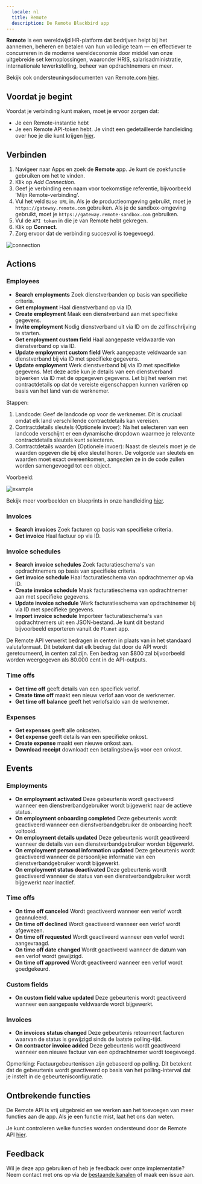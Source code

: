 ```yaml
---
  locale: nl
  title: Remote
  description: De Remote Blackbird app
---
```


<LinkCard title="View on Github" target="_blank" href="https://github.com/bb-io/Remote" icon="github" />

**Remote** is een wereldwijd HR-platform dat bedrijven helpt bij het aannemen, beheren en betalen van hun volledige team — en effectiever te concurreren in de moderne wereldeconomie door middel van onze uitgebreide set kernoplossingen, waaronder HRIS, salarisadministratie, internationale tewerkstelling, beheer van opdrachtnemers en meer.

Bekijk ook ondersteuningsdocumenten van Remote.com [hier](https://support.remote.com/hc/en-us/articles/30035877720973-Blackbird-Remote-Connector).

## Voordat je begint

Voordat je verbinding kunt maken, moet je ervoor zorgen dat:

- Je een Remote-instantie hebt
- Je een Remote API-token hebt. Je vindt een gedetailleerde handleiding over hoe je die kunt krijgen [hier](https://remote.com/resources/api/auth-and-authorization).

## Verbinden

1. Navigeer naar Apps en zoek de **Remote** app. Je kunt de zoekfunctie gebruiken om het te vinden.
2. Klik op _Add Connection_.
3. Geef je verbinding een naam voor toekomstige referentie, bijvoorbeeld 'Mijn Remote-verbinding'.
4. Vul het veld `Base URL` in. Als je de productieomgeving gebruikt, moet je `https://gateway.remote.com` gebruiken. Als je de sandbox-omgeving gebruikt, moet je `https://gateway.remote-sandbox.com` gebruiken.
5. Vul de `API token` in die je van Remote hebt gekregen.
6. Klik op **Connect**.
7. Zorg ervoor dat de verbinding succesvol is toegevoegd.

![connection](https://raw.githubusercontent.com/bb-io/Remote/main/./image/README/connecting.png)

## Actions

### Employees

- **Search employments** Zoek dienstverbanden op basis van specifieke criteria.
- **Get employment** Haal dienstverband op via ID.
- **Create employment** Maak een dienstverband aan met specifieke gegevens.
- **Invite employment** Nodig dienstverband uit via ID om de zelfinschrijving te starten.
- **Get employment custom field** Haal aangepaste veldwaarde van dienstverband op via ID.
- **Update employment custom field** Werk aangepaste veldwaarde van dienstverband bij via ID met specifieke gegevens.
- **Update employment** Werk dienstverband bij via ID met specifieke gegevens. Met deze actie kun je details van een dienstverband bijwerken via ID met de opgegeven gegevens. Let bij het werken met contractdetails op dat de vereiste eigenschappen kunnen variëren op basis van het land van de werknemer.

Stappen:

1. Landcode: Geef de landcode op voor de werknemer. Dit is cruciaal omdat elk land verschillende contractdetails kan vereisen.
2. Contractdetails sleutels (Optionele invoer): Na het selecteren van een landcode verschijnt er een dynamische dropdown waarmee je relevante contractdetails sleutels kunt selecteren.
3. Contractdetails waarden (Optionele invoer): Naast de sleutels moet je de waarden opgeven die bij elke sleutel horen. De volgorde van sleutels en waarden moet exact overeenkomen, aangezien ze in de code zullen worden samengevoegd tot een object.

Voorbeeld:

![example](https://raw.githubusercontent.com/bb-io/Remote/main/./image/README/UpdateEmploymentExample.png)

Bekijk meer voorbeelden en blueprints in onze handleiding [hier](../eggs/remote/).

### Invoices

- **Search invoices** Zoek facturen op basis van specifieke criteria.
- **Get invoice** Haal factuur op via ID.

### Invoice schedules

- **Search invoice schedules** Zoek facturatieschema's van opdrachtnemers op basis van specifieke criteria.
- **Get invoice schedule** Haal facturatieschema van opdrachtnemer op via ID.
- **Create invoice schedule** Maak facturatieschema van opdrachtnemer aan met specifieke gegevens.
- **Update invoice schedule** Werk facturatieschema van opdrachtnemer bij via ID met specifieke gegevens.
- **Import invoice schedule** Importeer facturatieschema's van opdrachtnemers uit een JSON-bestand. Je kunt dit bestand bijvoorbeeld exporteren vanuit de `Plunet` app.

De Remote API verwerkt bedragen in centen in plaats van in het standaard valutaformaat. Dit betekent dat elk bedrag dat door de API wordt geretourneerd, in centen zal zijn. Een bedrag van $800 zal bijvoorbeeld worden weergegeven als 80.000 cent in de API-outputs.


### Time offs

- **Get time off** geeft details van een specifiek verlof.
- **Create time off** maakt een nieuw verlof aan voor de werknemer.
- **Get time off balance** geeft het verlofsaldo van de werknemer.

### Expenses

- **Get expenses** geeft alle onkosten.
- **Get expense** geeft details van een specifieke onkost.
- **Create expense** maakt een nieuwe onkost aan.
- **Download receipt** downloadt een betalingsbewijs voor een onkost.

## Events

### Employments

- **On employment activated** Deze gebeurtenis wordt geactiveerd wanneer een dienstverbandgebruiker wordt bijgewerkt naar de actieve status.
- **On employment onboarding completed** Deze gebeurtenis wordt geactiveerd wanneer een dienstverbandgebruiker de onboarding heeft voltooid.
- **On employment details updated** Deze gebeurtenis wordt geactiveerd wanneer de details van een dienstverbandgebruiker worden bijgewerkt.
- **On employment personal information updated** Deze gebeurtenis wordt geactiveerd wanneer de persoonlijke informatie van een dienstverbandgebruiker wordt bijgewerkt.
- **On employment status deactivated** Deze gebeurtenis wordt geactiveerd wanneer de status van een dienstverbandgebruiker wordt bijgewerkt naar inactief.

### Time offs

- **On time off canceled** Wordt geactiveerd wanneer een verlof wordt geannuleerd.
- **On time off declined** Wordt geactiveerd wanneer een verlof wordt afgewezen.
- **On time off requested** Wordt geactiveerd wanneer een verlof wordt aangevraagd.
- **On time off date changed** Wordt geactiveerd wanneer de datum van een verlof wordt gewijzigd.
- **On time off approved** Wordt geactiveerd wanneer een verlof wordt goedgekeurd.

### Custom fields

- **On custom field value updated** Deze gebeurtenis wordt geactiveerd wanneer een aangepaste veldwaarde wordt bijgewerkt.

### Invoices

- **On invoices status changed** Deze gebeurtenis retourneert facturen waarvan de status is gewijzigd sinds de laatste polling-tijd.
- **On contractor invoice added** Deze gebeurtenis wordt geactiveerd wanneer een nieuwe factuur van een opdrachtnemer wordt toegevoegd.

Opmerking: Factuurgebeurtenissen zijn gebaseerd op polling. Dit betekent dat de gebeurtenis wordt geactiveerd op basis van het polling-interval dat je instelt in de gebeurtenisconfiguratie.

## Ontbrekende functies

De Remote API is vrij uitgebreid en we werken aan het toevoegen van meer functies aan de app. Als je een functie mist, laat het ons dan weten.

Je kunt controleren welke functies worden ondersteund door de Remote API [hier](https://remote.com/resources/api/reference#section/Authentication).

## Feedback

Wil je deze app gebruiken of heb je feedback over onze implementatie? Neem contact met ons op via de [bestaande kanalen](https://www.blackbird.io/) of maak een issue aan.